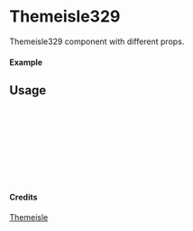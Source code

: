
<Meta of={Themeisle329} title="Themeisle/Themeisle329" />

# Themeisle329

Themeisle329 component with different props.

#### Example

<Canvas of={Themeisle329.Primary} />

## Usage

```ts
import { Themeisle329 } from "yadl-ui";

const Example = () => {
  return (
      <Themeisle329 />
  );
};

export default Example;
```

#### Credits
[Themeisle](https://themeisle.com/illustrations/)
